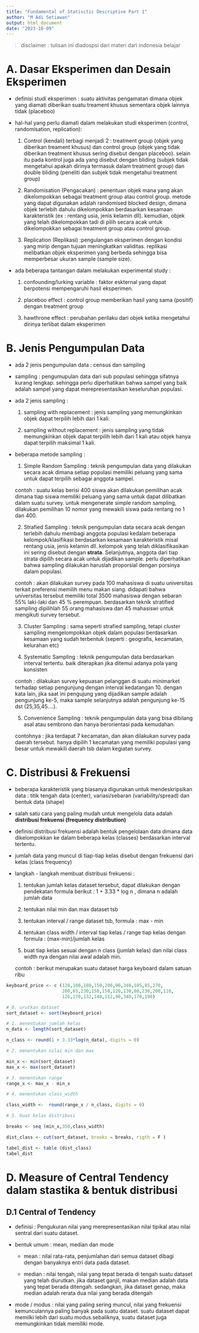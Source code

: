 ```yaml
---
title: "Fundamental of Statisctic Descriptive Part 1"
author: "M Adi Setiawan"
output: html_document
date: "2023-10-09"
---
```


> disclaimer : tulisan ini diadospsi dari materi dari indonesia belajar

# A. Dasar Eksperimen dan Desain Eksperimen

* definisi studi eksperimen : suatu aktivitas pengamatan dimana objek yang diamati diberikan suatu treament khusus sementara objek lainnya tidak (placeboo)

* hal-hal yang perlu diamati dalam melakukan studi eksperimen (control, randomisation, replication):

  1. Control (kendali) terbagi menjadi 2 : treatment group (objek yang diberikan treament khusus) dan control group (objek yang tidak diberikan treatment khusus sering disebut dengan placeboo). selain itu pada kontrol juga ada yang disebut dengan bliding (subjek tidak mengetahui apakah dirinya termasuk dalam treatment group) dan double bliding (peneliti dan subjek tidak mengetahui treatment group)
  
  2. Randomisation (Pengacakan) : penentuan objek mana yang akan dikelompokkan sebagai treatment group atau control group. metode yang dapat digunakan adalah randomised blocked design, dimana objek terlebih dahulu dikelompokkan berdasarkan kesamaan karakteristik (ex : rentang usia, jenis kelamin dll). kemudian, objek yang telah dikelompokkan tadi di pilih secara acak untuk dikelompokkan sebagai treatment group atau control group.
  
  3. Replication (Replikasi) :pengulangan eksperimen dengan kondisi yang mirip dengan tujuan meningkatkan validitas. replikasi melibatkan objek eksperimen yang berbeda sehingga bisa memperbesar ukuran sample (sample size).
  
* ada beberapa tantangan dalam melakukan experimental study :

  1. confounding/lurking variable : faktor eskternal yang dapat berpotensi mempengaruhi hasil eksperimen.
  
  2. placeboo effect : control group memberikan hasil yang sama (positif) dengan treatment group
  
  3. hawthrone effect : perubahan perilaku dari objek ketika mengetahui dirinya terlibat dalam eksperimen
  
# B. Jenis Pengumpulan Data

* ada 2 jenis pengumpulan data : census dan sampling

* sampling : pengumupulan data dari sub populasi sehingga sifatnya kurang lengkap. sehingga perlu diperhatikan bahwa sampel yang baik adalah sampel yang dapat merepresentasikan keseluruhan populasi.

* ada 2 jenis sampling :
  
  1. sampling with replacement : jenis sampling yang memungkinkan objek dapat terpilih lebih dari 1 kali.
  
  2. sampling without replacement : jenis sampling yang tidak memungkinkan objek dapat terpilih lebih dari 1 kali atau objek hanya dapat terpilih maksimal 1 kali.

* beberapa metode sampling :
  
  1. Simple Random Sampling : teknik pengumpulan data yang dilakukan secara acak dimana setiap populasi memiliki peluang yang sama untuk dapat terpilih sebagai anggota sampel.
  
  contoh : suatu kelas berisi 400 siswa akan dilakukan pemilihan acak dimana tiap siswa memiliki peluang yang sama untuk dapat dilibatkan dalam suatu survey. untuk mengenerate simple random sampling, dilakukan pemilihan 10 nomor yang mewakili siswa pada rentang no 1 dan 400.
  
  2. Strafied Sampling : teknik pengumpulan data secara acak dengan terlebih dahulu membagi anggota populasi kedalam beberapa kelompok/klasifikasi berdasarkan kesamaan karakteristik misal rentang usia, jenis kelamin dll. kelompok yang telah diklasifikasikan ini sering disebut dengan **strata**. Selanjutnya, anggota dari tiap strata dipilih secara acak untuk dijadikan sample. perlu diperhatikan bahwa sampling dilakukan haruslah proporsial dengan porsinya dalam populasi.
  
  contoh : akan dilakukan survey pada 100 mahasiswa di suatu universitas terkait preferensi memilih menu makan siang. didapati bahwa universitas tersebut memiliki total 3500 mahasiswa dengan sebaran 55% laki-laki dan 45 % perempuan. berdasarkan teknik stratified sampling dipilihlah 55 orang mahasiswa dan 45 mahasiswi untuk mengikuti survey tersebut.
  
  3. Cluster Sampling : sama seperti strafied sampling, tetapi cluster sampling mengelompokkan objek dalam populasi berdasarkan kesamaan yang sudah terbentuk (seperti : geografis, kecamatan, kelurahan etc)
  
  4. Systematic Sampling : teknik pengumpulan data berdasarkan interval tertentu. baik diterapkan jika ditemui adanya pola yang konsisten
  
  contoh : dilakukan survey kepuasan pelanggan di suatu minimarket terhadap setiap pengunjung dengan interval kedatangan 10. dengan kata lain, jika saat ini pengujung yang dijadikan sample adalah pengunjung ke-5, maka sample selanjutnya adalah pengunjung ke-15 dst (25,35,45....).
  
  5. Convenience Sampling : teknik pengumpulan data yang bisa dibilang asal atau sembrono dan hanya berorientasi pada kemudahan.
  
  contohnya : jika terdapat 7 kecamatan, dan akan dilakukan survey pada daerah tersebut. hanya dipilih 1 kecamatan yang memiliki populasi yang besar untuk mewakili daerah tsb dalam kegiatan survey.

# C. Distribusi & Frekuensi

* beberapa karakteristik yang biasanya digunakan untuk mendeskripsikan data : titik tengah data (center), variasi/sebaran (variability/spread) dan bentuk data (shape)

* salah satu cara yang paling mudah untuk mengelola data adalah **distribusi frekuensi (frequency distribution)**

* definisi distribusi frekuensi adalah bentuk pengelolaan data dimana data dikelompokkan ke dalam beberapa kelas (classes) berdasarkan interval tertentu.

* jumlah data yang muncul di tiap-tiap kelas disebut dengan frekuensi dari kelas (class frequency)

* langkah - langkah membuat distribusi frekuensi :
  
  1. tentukan jumlah kelas dataset tersebut, dapat dilakukan dengan pendekatan formula berikut : 1 + 3.33 * log n , dimana n adalah jumlah data
  
  2. tentukan nilai min dan max dataset tsb
  
  3. tentukan interval / range dataset tsb, formula : max - min
  
  4. tentukan class width / interval tiap kelas / range tiap kelas dengan formula : (max-min)/jumlah kelas
  
  5. buat tiap kelas sesuai dengan n class (jumlah kelas) dan nilai class width nya dengan nilai awal adalah min.
  
  contoh : berikut merupakan suatu dataset harga keyboard dalam satuan ribu

```r

keyboard_price <- c (128,100,180,150,200,90,340,105,85,270,
                     200,65,230,150,150,120,130,80,230,200,110,
                     126,170,132,140,112,90,340,170,190)

# 0. urutkan dataset
sort_dataset <- sort(keyboard_price)

# 1. menentukan jumlah kelas
n_data <- length(sort_dataset)

n_class <- round(1 + 3.33*log(n_data), digits = 0)

# 2. menentukan nilai min dan max

min_x <- min(sort_dataset)
max_x <- max(sort_dataset)

# 3. menentukan range
range_x <- max_x - min_x

# 4. menentukan class_width

class_width <-  round(range_x / n_class, digits = 0)

# 5. buat kelas distribusi

breaks <- seq (min_x,350,class_width)

dist_class <- cut(sort_dataset, breaks = breaks, rigth = F )

tabel_dist <- table (dist_class)
tabel_dist

```
  
# D. Measure of Central Tendency dalam stastika & bentuk distribusi

## D.1 Central of Tendency
  
  * definisi : Pengukuran nilai yang merepresentasikan nilai tipikal atau nilai sentral dari suatu dataset.
  
  * bentuk umum : mean, median dan mode
  
    * mean : nilai rata-rata, penjumlahan dari semua dataset dibagi dengan banyaknya entri data pada dataset.
    
    * median : nilai tengah, nilai yang tepat berada di tengah suatu dataset yang telah diurutkan. jika dataset ganjil, makan median adalah data yang tepat berada ditengah. sedangkan, jika dataset genap, maka median adalah rerata dua nilai yang berada ditengah
  
  * mode / modus : nilai yang paling sering muncul, nilai yang frekuensi kemunculannya paling banyak pada suatu dataset. suatu dataset dapat memilki lebih dari suatu modus.sebaliknya, suatu dataset juga memungkinkan tidak memiliki mode.


  